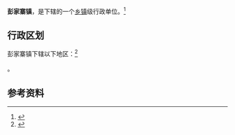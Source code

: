 {{中国乡级行政区|63/01/04/100/000}}

'''彭家寨镇'''，是{{PRC admin/fullname|63/01/04/100/000|3}}下辖的一个[[乡镇|乡镇]]级行政单位。<ref>{{PRC admin/ref sgc|{{PRC admin/parent|63/01/04/100/000}}}}</ref>

== 行政区划 ==

彭家寨镇下辖以下地区：<ref>{{PRC admin/ref sgc|63/01/04/100/000}}</ref>

{{PRC admin/children|63/01/04/100/000}}。

== 参考资料 ==

{{reflist}}

{{行政区划小作品}}
{{PRC admin/navcat|63/01/04/100/000}}